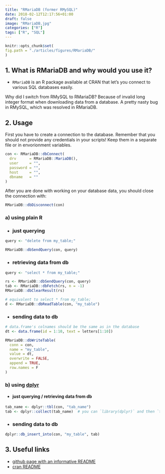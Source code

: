 ```yaml
---
title: "RMariaDB (former RMySQL)"
date: 2018-02-12T12:17:56+01:00
draft: false
image: "RMariaDB.jpg"
categories: ["R"]
tags: ["R", "SQL"]
---
```



```r
knitr::opts_chunk$set(
fig.path = "./articles/figures/RMariaDB/"
)
```



## 1. What is RMariaDB and why would you use it? 

* `RMariaDB` is an R package available at CRAN that let's you connect to various SQL databases easily.

Why did I switch from RMySQL to RMariaDB? Because of invalid long integer format when downloading data from a database. A pretty nasty bug in RMySQL, which was resolved in RMariaDB.

## 2. Usage 

First you have to create a connection to the database. Remember that you should not provide any credentials in your scripts! Keep them in a separate file or in envorionment variables.

```r
con <- RMariaDB::dbConnect(
  drv      = RMariaDB::MariaDB(), 
  user     = "",
  password = "",
  host     = "", 
  dbname   = ""
)
```
After you are done with working on your database data, you should close the connection with:

```r
RMariaDB::dbDisconnect(con)
```

### a) using plain R 

* ### just querying
```r
query <- "delete from my_table;"

RMariaDB::dbSendQuery(con, query)
```

* ### retrieving data from db
```r
query <- "select * from my_table;"

rs <- RMariaDB::dbSendQuery(con, query)
tab <- RMariaDB::dbFetch(rs, n = -1)
RMariaDB::dbClearResult(rs)

# equivalent to select * from my_table;
d <- RMariaDB::dbReadTable(con, "my_table")
```

* ### sending data to db
```r
# data.frame's colnames should be the same as in the database
dt <- data.frame(id = 1:10, text = letters[1:10])

RMariaDB::dbWriteTable(
  conn = con, 
  name = "my_table", 
  value = dt, 
  overwrite = FALSE,
  append = TRUE,
  row.names = F
)
```

### b) using [dplyr](http://tomis9.com/tidyverse/#/dplyr) 

* #### just querying / retrieving data from db

```r
tab_name <- dplyr::tbl(con, "tab_name")
tab <- dplyr::collect(tab_name)  # you can `library(dplyr)` and then `tab_name %>% collect()`
```

* ### sending data to db

```r
dplyr::db_insert_into(con, "my_table", tab)
```

## 3. Useful links 

* [github page with an informative README](https://github.com/r-dbi/RMariaDB)
* [cran README](https://cran.r-project.org/web/packages/RMariaDB/README.html)
